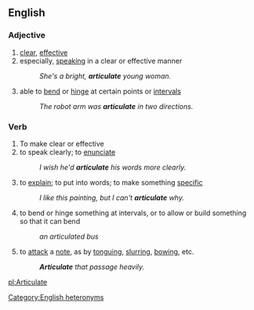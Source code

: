 ==English==
===Adjective===
#[[clear]], [[effective]]
#especially, [[speak]]ing in a clear or effective manner
#:''She's a bright, '''articulate''' young woman.''
#able to [[bend]] or [[hinge]] at certain points or [[interval]]s
#:''The robot arm was '''articulate''' in two directions.''

===Verb===
#To make clear or effective
#to speak clearly; to [[enunciate]]
#:''I wish he'd '''articulate''' his words more clearly.''
#to [[explain]]; to put into words; to make something [[specific]]
#:''I like this painting, but I can't '''articulate''' why.''
# to bend or hinge something at intervals, or to allow or build something so that it can bend
#:''an articulated bus''
#{{music}} to [[attack]] a [[note]], as by [[tonguing]], [[slur]]ring, [[bow]]ing, etc.
#:'''''Articulate''' that passage heavily.''


[[pl:Articulate]]
[[Category:English heteronyms]]